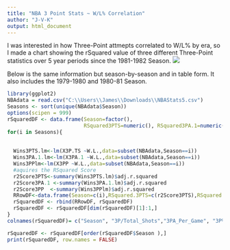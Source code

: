 ```yaml
---
title: "NBA 3 Point Stats ~ W/L% Correlation"
author: "J-V-K"
output: html_document
---
```

I was interested in how Three-Point attmepts correlated to W/L% by era, so I made a chart showing the rSquared value of three different Three-Point statistics over 5 year periods since the 1981-1982 Season. 
![](/path/to/image.png)


Below is the same information but season-by-season and in table form. It also includes the 1979-1980 and 1980-81 Season. 

```r
library(ggplot2)
NBAdata = read.csv("C:\\Users\\James\\Downloads\\NBAStats5.csv")
Seasons <- sort(unique(NBAdata$Season))
options(scipen = 999)
rSquaredDF <- data.frame(Season=factor(),
                         RSquared3PTS=numeric(), RSquared3PA.1=numeric(), RSquared3PP=numeric())
for(i in Seasons){
  
  
  Wins3PTS.lm<-lm(X3P.TS ~W.L.,data=subset(NBAdata,Season==i))
  Wins3PA.1.lm<-lm(X3PA.1 ~W.L.,data=subset(NBAdata,Season==i))
  Wins3PPlm<-lm(X3PP ~W.L.,data=subset(NBAdata,Season==i))
  #aquires the RSquared Score
  r2Score3PTS<-summary(Wins3PTS.lm)$adj.r.squared
  r2Score3PA.1 <-summary(Wins3PA.1.lm)$adj.r.squared
  r2Score3PP  <-summary(Wins3PPlm)$adj.r.squared
  RRowDF<-data.frame(Season=c(i),RSquared.3PTS=c(r2Score3PTS),RSquared.3PA.1 = r2Score3PA.1, RSquared3PP = r2Score3PP  )
  rSquaredDF <- rbind(RRowDF, rSquaredDF)
  rSquaredDF <- rSquaredDF[dim(rSquaredDF)[1]:1,]
}
colnames(rSquaredDF)= c("Season", "3P/Total_Shots","3PA_Per_Game", "3P%" )
```


```r
rSquaredDF <- rSquaredDF[order(rSquaredDF$Season ),]
print(rSquaredDF, row.names = FALSE)

```


